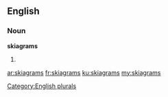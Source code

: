 ==English==

===Noun===
'''skiagrams'''

# {{plural of|[[skiagram]]}}

[[Category:English plurals]]

[[ar:skiagrams]]
[[fr:skiagrams]]
[[ku:skiagrams]]
[[my:skiagrams]]